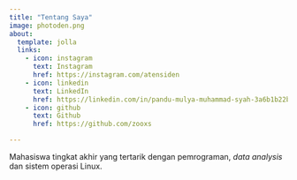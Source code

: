 ```yaml
---
title: "Tentang Saya"
image: photoden.png
about:
  template: jolla
  links:
    - icon: instagram
      text: Instagram
      href: https://instagram.com/atensiden
    - icon: linkedin
      text: LinkedIn
      href: https://linkedin.com/in/pandu-mulya-muhammad-syah-3a6b1b22b/
    - icon: github
      text: Github
      href: https://github.com/zooxs

---
```


Mahasiswa tingkat akhir yang tertarik dengan pemrograman, *data analysis* dan sistem operasi Linux.
